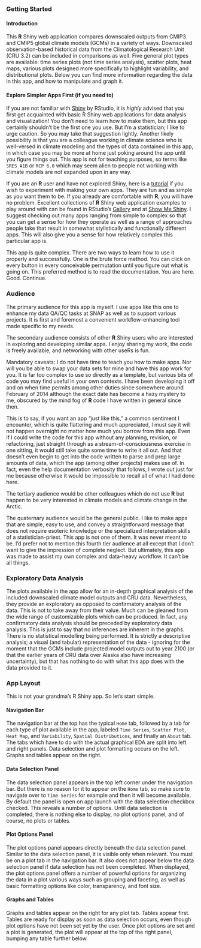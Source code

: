 ### Getting Started

#### Introduction

This **R** Shiny web application compares downscaled outputs from CMIP3 and CMIP5 global climate models (GCMs) in a variety of ways.
Downscaled observation-based historical data from the Climatological Research Unit (CRU 3.2) can be included in comparisons as well. 
Five general plot types are available: time series plots (not time series analysis),
scatter plots, heat maps, various plots designed more specifically to highlight variability, and distributional plots.
Below you can find more information regarding the data in this app, and how to manipulate and graph it.

#### Explore Simpler Apps First (if you need to)

If you are not familiar with <a href="http://shiny.rstudio.com/" target="_blank">Shiny</a> by RStudio, it is *highly* advised that you first get acquainted with basic R Shiny web applications for data analysis and visualization!
You don't need to learn how to make them, but this app certainly shouldn't be the first one you use. But I'm a statistician; I like to urge caution. So you may take that suggestion lightly.
Another likely possibility is that you are a colleague working in climate science who is well-versed in climate modeling and the types of data contained in this app,
in which case you may be more at home just poking around the app until you figure things out.
This app is not for teaching purposes, so terms like `SRES A1B` or `RCP 6.0` which may seem alien to people not working with climate models are not expanded upon in any way.

If you are an **R** user and have not explored Shiny, here is a <a href="http://shiny.rstudio.com/tutorial/" target="_blank">tutorial</a> if you wish to experiment with making your own apps.
They are fun and as simple as you want them to be. If you already are comfortable with **R**, you will have no problem.
Excellent collections of **R** Shiny web application examples to play around with can be found in RStudio's <a href="http://shiny.rstudio.com/gallery/" target="_blank">Gallery</a> and at <a href="http://www.showmeshiny.com/" target="_blank">Show Me Shiny</a>.
I suggest checking out many apps ranging from simple to complex so that you can get a sense for how they operate
as well as a range of approaches people take that result in somewhat stylistically and functionally different apps.
This will also give you a sense for how relatively complex this particular app is.

This app is quite complex. There are two ways to learn how to use it properly and successfully.
One is the brute force method. You can click on every button in every conceivable permutation until you figure out what is going on.
This preferred method is to read the documentation. You are here. Good. Continue.

### Audience
The primary audience for this app is myself.
I use apps like this one to enhance my data QA/QC tasks at SNAP as well as to support various projects.
It is first and foremost a convenient workflow-enhancing tool made specific to my needs.

The secondary audience consists of other **R** Shiny users who are interested in exploring and developing similar apps.
I enjoy sharing my work, the code is freely available, and networking with other useRs is fun.

Mandatory caveats: I do not have time to teach you how to make apps.
Nor will you be able to swap your data sets for mine and have this app work for you. It is far too complex to use so directly as a template, but various bits of code you may find useful in your own contexts.
I have been developing it off and on when time permits among other duties since somewhere around February of 2014 although the exact date has become a hazy mystery to me,
obscured by the mind fog of **R** code I have written in general since then.

This is to say, if you want an app "just like this," a common sentiment I encounter, which is quite flattering and much appreciated, I must say it will not happen overnight no matter how much you borrow from this app.
Even if I could write the code for this app without any planning, revision, or refactoring, just straight through as a stream-of-consciousness exercise in one sitting, it would still take quite some time to write it all out.
And that doesn't even begin to get into the code written to parse and prep large amounts of data, which the app (among other projects) makes use of.
In fact, even the help documentation verbosity that follows, I wrote out just for me because otherwise it would be impossible to recall all of what I had done here.

The tertiary audience would be other colleagues which do not use **R** but happen to be very interested in climate models and climate change in the Arctic.

The quaternary audience would be the general public. I like to make apps that are simple, easy to use, and convey a straightforward message that does not require esoteric knowledge or the specialized interpretation skills of a statistician-priest.
This app is not one of them. It was never meant to be. I'd prefer not to mention this fourth tier audience at all except that I don't want to give the impression of complete neglect.
But ultimately, this app was made to assist my own complex and data-heavy workflow. It can't be all things.

### Exploratory Data Analysis
The plots available in the app allow for an in-depth graphical analysis of the included downscaled climate model outputs and CRU data.
Nevertheless, they provide an exploratory as opposed to confirmatory analysis of the data.
This is not to take away from their value. Much can be gleaned from the wide range of customizable plots which can be produced.
In fact, any confirmatory data analysis should be preceded by exploratory data analysis.
This is just to say that no inferences are inherent in the graphs. There is no statistical modelling being performed.
It is strictly a descriptive analysis; a visual (and tabular) representation of the data - 
ignoring for the moment that the GCMs include projected model outputs out to year 2100 (or that the earlier years of CRU data over Alaska also have increasing uncertainty),
but that has nothing to do with what this app does with the data provided to it.

### App Layout
This is not your grandma's R Shiny app. So let's start simple.

#### Navigation Bar
The navigation bar at the top has the typical `Home` tab, followed by a tab for each type of plot available in the app, labeled
`Time Series`, `Scatter Plot`, `Heat Map`, and `Variability`, `Spatial Distributions`, and finally an `About` tab.
The tabs which have to do with the actual graphical EDA are split into left and right panels.
Data selection and plot formatting occurs on the left. Graphs and tables appear on the right.

#### Data Selection Panel
The data selection panel appears in the top left corner under the navigation bar.
But there is no reason for it to appear on the `Home` tab, so make sure to navigate over to `Time Series` for example and then it will become available.
By default the panel is open on app launch with the data selection checkbox checked.
This reveals a number of options.
Until data selection is completed, there is nothing else to display, no plot options panel, and of course, no plots or tables.

#### Plot Options Panel
The plot options panel appears directly beneath the data selection panel. Similar to the data selection panel, it is visible only when relevant.
You must be on a plot tab in the navigation bar.
It also does not appear below the data selection panel if data selection has not been completed.
When displayed, the plot options panel offers a number of powerful options for organizing the data in a plot various ways such as grouping and faceting,
as well as basic formatting options like color, transparency, and font size.

#### Graphs and Tables
Graphs and tables appear on the right for any plot tab.
Tables appear first. Tables are ready for display as soon as data selection occurs, even though plot options have not been set yet by the user.
Once plot options are set and a plot is generated, the plot will appear at the top of the right panel, bumping any table further below.
